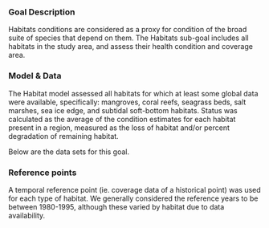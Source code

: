 ### Goal Description

Habitats conditions are considered as a proxy for condition of the broad suite of species that depend on them. The Habitats sub-goal includes all habitats in the study area, and assess their health condition and coverage area.

### Model & Data 

The Habitat model assessed all habitats for which at least some global data were available, specifically: mangroves, coral reefs, seagrass beds, salt marshes, sea ice edge, and subtidal soft-bottom habitats. Status was calculated as the average of the condition estimates for each habitat present in a region, measured as the loss of habitat and/or percent degradation of remaining habitat. 

Below are the data sets for this goal.

### Reference points 

A temporal reference point (ie. coverage data of a historical point) was used for each type of habitat. We generally considered the reference years to be between 1980-1995, although these varied by habitat due to data availability. 

